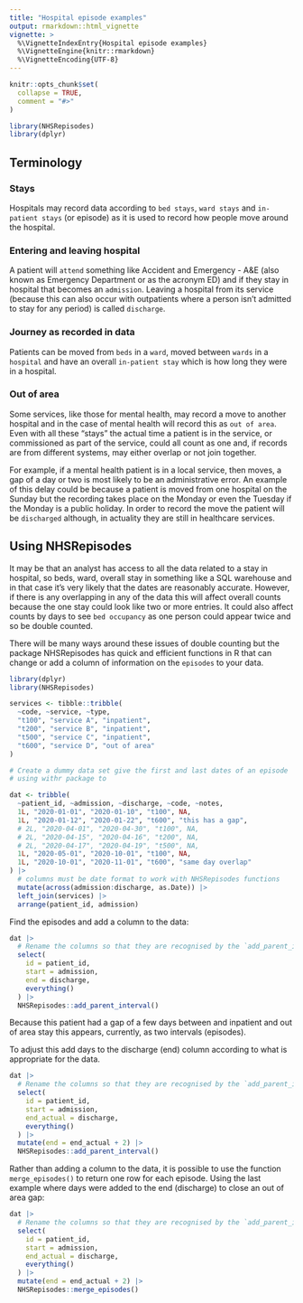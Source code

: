 ```yaml
---
title: "Hospital episode examples"
output: rmarkdown::html_vignette
vignette: >
  %\VignetteIndexEntry{Hospital episode examples}
  %\VignetteEngine{knitr::rmarkdown}
  %\VignetteEncoding{UTF-8}
---
```


```r
knitr::opts_chunk$set(
  collapse = TRUE,
  comment = "#>"
)
```

```r
library(NHSRepisodes)
library(dplyr)
```

## Terminology

### Stays

Hospitals may record data according to `bed stays`, `ward stays` and `in-patient stays` (or episode) as it is used to record how people move around the hospital.

### Entering and leaving hospital

A patient will `attend` something like Accident and Emergency - A&E (also known as Emergency Department or as the acronym ED) and if they stay in hospital that becomes an `admission`. 
Leaving a hospital from its service (because this can also occur with outpatients where a person isn't admitted to stay for any period) is called `discharge`.

### Journey as recorded in data

Patients can be moved from `beds` in a `ward`, moved between `wards` in a `hospital` and have an overall `in-patient stay` which is how long they were in a hospital.

### Out of area

Some services, like those for mental health, may record a move to another hospital and in the case of mental health will record this as `out of area`.
Even with all these "stays" the actual time a patient is in the service, or commissioned as part of the service, could all count as one and, if records are from different systems, may either overlap or not join together.

For example, if a mental health patient is in a local service, then moves, a gap of a day or two is most likely to be an administrative error.
An example of this delay could be because a patient is moved from one hospital on the Sunday but the recording takes place on the Monday or even the Tuesday if the Monday is a public holiday.
In order to record the move the patient will be `discharged` although, in actuality they are still in healthcare services.

## Using NHSRepisodes

It may be that an analyst has access to all the data related to a stay in hospital, so beds, ward, overall stay in something like a SQL warehouse and in that case it's very likely that the dates are reasonably accurate. 
However, if there is any overlapping in any of the data this will affect overall counts because the one stay could look like two or more entries.
It could also affect counts by days to see `bed occupancy` as one person could appear twice and so be double counted.

There will be many ways around these issues of double counting but the package NHSRepisodes has quick and efficient functions in R that can change or add a column of information on the `episodes` to your data.

```r
library(dplyr)
library(NHSRepisodes)

services <- tibble::tribble(
  ~code, ~service, ~type,
  "t100", "service A", "inpatient",
  "t200", "service B", "inpatient",
  "t500", "service C", "inpatient",
  "t600", "service D", "out of area"
)

# Create a dummy data set give the first and last dates of an episode
# using withr package to

dat <- tribble(
  ~patient_id, ~admission, ~discharge, ~code, ~notes,
  1L, "2020-01-01", "2020-01-10", "t100", NA,
  1L, "2020-01-12", "2020-01-22", "t600", "this has a gap",
  # 2L, "2020-04-01", "2020-04-30", "t100", NA,
  # 2L, "2020-04-15", "2020-04-16", "t200", NA,
  # 2L, "2020-04-17", "2020-04-19", "t500", NA,
  1L, "2020-05-01", "2020-10-01", "t100", NA,
  1L, "2020-10-01", "2020-11-01", "t600", "same day overlap"
) |>
  # columns must be date format to work with NHSRepisodes functions
  mutate(across(admission:discharge, as.Date)) |>
  left_join(services) |>
  arrange(patient_id, admission)
```

Find the episodes and add a column to the data:

```r
dat |>
  # Rename the columns so that they are recognised by the `add_parent_interval()` function
  select(
    id = patient_id,
    start = admission,
    end = discharge,
    everything()
  ) |>
  NHSRepisodes::add_parent_interval()
```

Because this patient had a gap of a few days between and inpatient and out of area stay this appears, currently, as two intervals (episodes).

To adjust this add days to the discharge (end) column according to what is appropriate for the data. 

```r
dat |>
  # Rename the columns so that they are recognised by the `add_parent_interval()` function
  select(
    id = patient_id,
    start = admission,
    end_actual = discharge,
    everything()
  ) |>
  mutate(end = end_actual + 2) |>
  NHSRepisodes::add_parent_interval()
```

Rather than adding a column to the data, it is possible to use the function `merge_episodes()` to return one row for each episode.
Using the last example where days were added to the end (discharge) to close an out of area gap:

```r
dat |>
  # Rename the columns so that they are recognised by the `add_parent_interval()` function
  select(
    id = patient_id,
    start = admission,
    end_actual = discharge,
    everything()
  ) |>
  mutate(end = end_actual + 2) |>
  NHSRepisodes::merge_episodes()
```

